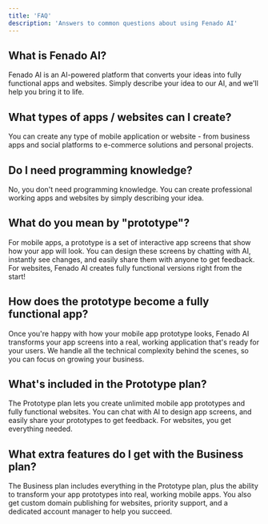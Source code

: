 ```yaml
---
title: 'FAQ'
description: 'Answers to common questions about using Fenado AI'
---
```


## What is Fenado AI?

Fenado AI is an AI-powered platform that converts your ideas into fully functional apps and websites. Simply describe your idea to our AI, and we'll help you bring it to life.

## What types of apps / websites can I create?

You can create any type of mobile application or website - from business apps and social platforms to e-commerce solutions and personal projects.

## Do I need programming knowledge?

No, you don't need programming knowledge. You can create professional working apps and websites by simply describing your idea.

## What do you mean by "prototype"?

For mobile apps, a prototype is a set of interactive app screens that show how your app will look. You can design these screens by chatting with AI, instantly see changes, and easily share them with anyone to get feedback. For websites, Fenado AI creates fully functional versions right from the start!

## How does the prototype become a fully functional app?

Once you're happy with how your mobile app prototype looks, Fenado AI transforms your app screens into a real, working application that's ready for your users. We handle all the technical complexity behind the scenes, so you can focus on growing your business.

## What's included in the Prototype plan?

The Prototype plan lets you create unlimited mobile app prototypes and fully functional websites. You can chat with AI to design app screens, and easily share your prototypes to get feedback. For websites, you get everything needed.

## What extra features do I get with the Business plan?

The Business plan includes everything in the Prototype plan, plus the ability to transform your app prototypes into real, working mobile apps. You also get custom domain publishing for websites, priority support, and a dedicated account manager to help you succeed.
